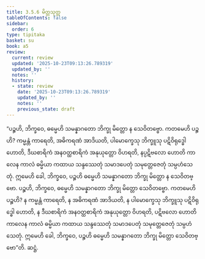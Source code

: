 ```yaml
---
title: 3.5.6 မိတ္တသုတ္တ
tableOfContents: false
sidebar:
  order: 6
type: tipitaka
basket: su
book: a5
review:
  current: review
  updated: '2025-10-23T09:13:26.789319'
  updated_by: ''
  notes: ''
  history:
  - state: review
    date: '2025-10-23T09:13:26.789319'
    updated_by: ''
    notes: ''
    previous_state: draft
---
```



<ReviewStatus review={frontmatter.review} showDetails={true} />

<HypothesisAnnotation frontmatter={frontmatter} />

<DynamicBreadcrumb />

<Division number="146" book="a5" e="ch" v="16" p="151">

<Paragraph number="851" book="a5">
“ပဉ္စဟိ, ဘိက္ခဝေ, ဓမ္မေဟိ သမန္နာဂတော ဘိက္ခု မိတ္တော န သေဝိတဗ္ဗော. ကတမေဟိ ပဉ္စဟိ? ကမ္မန္တံ ကာရေတိ, အဓိကရဏံ အာဒိယတိ, ပါမောက္ခေသု ဘိက္ခူသု ပဋိဝိရုဒ္ဓေါ ဟောတိ, ဒီဃစာရိကံ အနဝတ္ထစာရိကံ အနုယုတ္တော ဝိဟရတိ, နပ္ပဋိဗလော ဟောတိ ကာလေန ကာလံ ဓမ္မိယာ ကထာယ သန္ဒဿေတုံ သမာဒပေတုံ သမုတ္တေဇေတုံ သမ္ပဟံသေတုံ. ဣမေဟိ ခေါ, ဘိက္ခဝေ, ပဉ္စဟိ ဓမ္မေဟိ သမန္နာဂတော ဘိက္ခု မိတ္တော န သေဝိတဗ္ဗော.
</Paragraph>

<Paragraph number="852" book="a5">
ပဉ္စဟိ, ဘိက္ခဝေ, ဓမ္မေဟိ သမန္နာဂတော ဘိက္ခု မိတ္တော သေဝိတဗ္ဗော. ကတမေဟိ ပဉ္စဟိ? န ကမ္မန္တံ ကာရေတိ, န အဓိကရဏံ အာဒိယတိ, န ပါမောက္ခေသု ဘိက္ခူသု ပဋိဝိရုဒ္ဓေါ ဟောတိ, န ဒီဃစာရိကံ အနဝတ္ထစာရိကံ အနုယုတ္တော ဝိဟရတိ, ပဋိဗလော ဟောတိ ကာလေန ကာလံ ဓမ္မိယာ ကထာယ သန္ဒဿေတုံ သမာဒပေတုံ သမုတ္တေဇေတုံ သမ္ပဟံသေတုံ. ဣမေဟိ ခေါ, ဘိက္ခဝေ, ပဉ္စဟိ ဓမ္မေဟိ သမန္နာဂတော ဘိက္ခု မိတ္တော သေဝိတဗ္ဗော”တိ.

</Paragraph>
</Division>

<Paragraph number="853" type="center" book="a5">
ဆဋ္ဌံ.
</Paragraph>